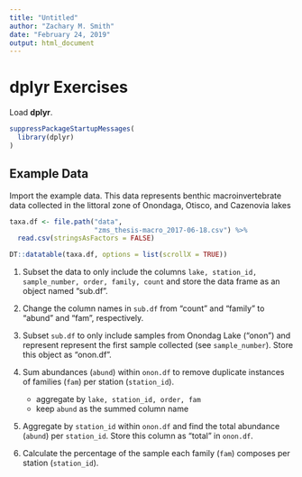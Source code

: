 ```yaml
---
title: "Untitled"
author: "Zachary M. Smith"
date: "February 24, 2019"
output: html_document
---
```



# dplyr Exercises

Load __dplyr__.
```r
suppressPackageStartupMessages(
  library(dplyr)
)
```

## Example Data

Import the example data. This data represents benthic macroinvertebrate data collected in the littoral zone of Onondaga, Otisco, and Cazenovia lakes 
```r
taxa.df <- file.path("data",
                     "zms_thesis-macro_2017-06-18.csv") %>% 
  read.csv(stringsAsFactors = FALSE)

DT::datatable(taxa.df, options = list(scrollX = TRUE))
```


1. Subset the data to only include the columns `lake, station_id, sample_number, order, family, count` and store the data frame as an object named "sub.df".

2. Change the  column names in `sub.df` from "count" and "family" to "abund" and "fam", respectively.

3. Subset `sub.df` to only include samples from Onondag Lake ("onon") and represent represent the first sample collected (see `sample_number`). Store this object as "onon.df".

4. Sum abundances (`abund`) within `onon.df` to remove duplicate instances of families (`fam`) per station (`station_id`). 
    + aggregate by `lake, station_id, order, fam`
    + keep `abund` as the summed column name

5. Aggregate by `station_id` within `onon.df` and find the total abundance (`abund`) per `station_id`. Store this column as "total" in `onon.df`.

6. Calculate the percentage of the sample each family (`fam`) composes per station (`station_id`).

